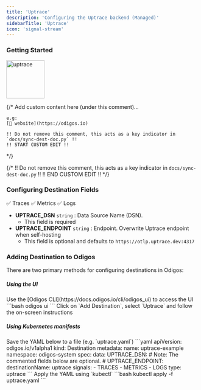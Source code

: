 ```yaml
---
title: 'Uptrace'
description: 'Configuring the Uptrace backend (Managed)'
sidebarTitle: 'Uptrace'
icon: 'signal-stream'
---
```


### Getting Started

<img src='https://d15jtxgb40qetw.cloudfront.net/uptrace.svg' alt='uptrace' width="100" height="100" className="not-prose" />

{/*
    Add custom content here (under this comment)...

    e.g:
    [🔗 website](https://odigos.io)

    !! Do not remove this comment, this acts as a key indicator in `docs/sync-dest-doc.py` !!
    !! START CUSTOM EDIT !!
*/}

{/*
    !! Do not remove this comment, this acts as a key indicator in `docs/sync-dest-doc.py` !!
    !! END CUSTOM EDIT !!
*/}

### Configuring Destination Fields

<Accordion title="Supported Signals:">
  ✅ Traces
  ✅ Metrics
  ✅ Logs
</Accordion>

- **UPTRACE_DSN** `string` : Data Source Name (DSN).
  - This field is required
- **UPTRACE_ENDPOINT** `string` : Endpoint. Overwrite Uptrace endpoint when self-hosting
  - This field is optional and defaults to `https://otlp.uptrace.dev:4317`

### Adding Destination to Odigos

There are two primary methods for configuring destinations in Odigos:

##### **Using the UI**

<Steps>
  <Step>
    Use the [Odigos CLI](https://docs.odigos.io/cli/odigos_ui) to access the UI
    ```bash
    odigos ui
    ```
  </Step>
  <Step>
    Click on `Add Destination`, select `Uptrace` and follow the on-screen instructions
  </Step>
</Steps>

##### **Using Kubernetes manifests**

<Steps>
  <Step>
    Save the YAML below to a file (e.g. `uptrace.yaml`)
    ```yaml
    apiVersion: odigos.io/v1alpha1
    kind: Destination
    metadata:
      name: uptrace-example
      namespace: odigos-system
    spec:
      data:
        UPTRACE_DSN: <Data Source Name (DSN)>
        # Note: The commented fields below are optional.
        # UPTRACE_ENDPOINT: <Endpoint (default: https://otlp.uptrace.dev:4317)>
      destinationName: uptrace
      signals:
      - TRACES
      - METRICS
      - LOGS
      type: uptrace
    ```
  </Step>
  <Step>
    Apply the YAML using `kubectl`
    ```bash
    kubectl apply -f uptrace.yaml
    ```
  </Step>
</Steps>